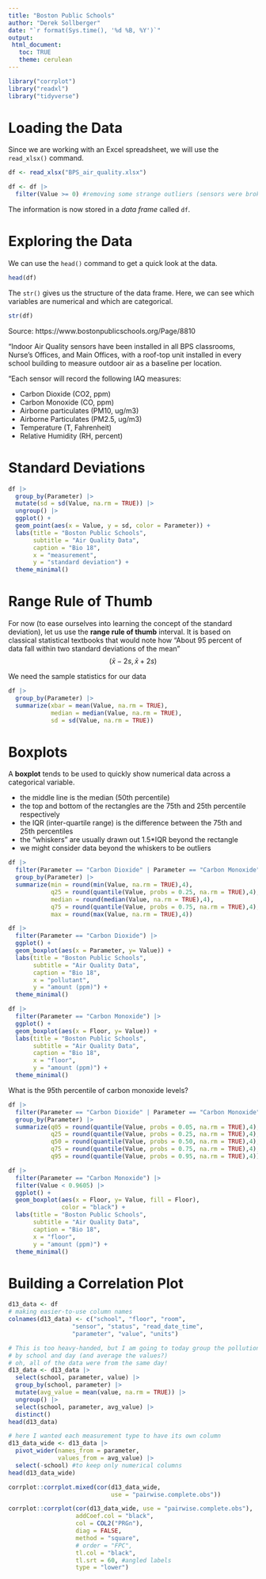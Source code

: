 ```yaml
---
title: "Boston Public Schools"
author: "Derek Sollberger"
date: "`r format(Sys.time(), '%d %B, %Y')`"
output: 
 html_document:
   toc: TRUE
   theme: cerulean
---
```


```r
library("corrplot")
library("readxl")
library("tidyverse")
```

# Loading the Data

Since we are working with an Excel spreadsheet, we will use the `read_xlsx()` command.

```r
df <- read_xlsx("BPS_air_quality.xlsx")

df <- df |>
  filter(Value >= 0) #removing some strange outliers (sensors were broken?)
```

The information is now stored in a *data frame* called `df`.

# Exploring the Data

We can use the `head()` command to get a quick look at the data.

```r
head(df)
```
The `str()` gives us the structure of the data frame.  Here, we can see which variables are numerical and which are categorical.

```r
str(df)
```
Source: https://www.bostonpublicschools.org/Page/8810

"Indoor Air Quality sensors have been installed in all BPS classrooms, Nurse’s Offices, and Main Offices, with a roof-top unit installed in every school building to measure outdoor air as a baseline per location.

"Each sensor will record the following IAQ measures:

*    Carbon Dioxide (CO2, ppm) 
*    Carbon Monoxide (CO, ppm)
*    Airborne particulates (PM10, ug/m3)
*    Airborne Particulates (PM2.5, ug/m3)
*    Temperature (T, Fahrenheit)
*    Relative Humidity (RH, percent)

# Standard Deviations

```r
df |>
  group_by(Parameter) |>
  mutate(sd = sd(Value, na.rm = TRUE)) |>
  ungroup() |>
  ggplot() +
  geom_point(aes(x = Value, y = sd, color = Parameter)) +
  labs(title = "Boston Public Schools",
       subtitle = "Air Quality Data",
       caption = "Bio 18",
       x = "measurement",
       y = "standard deviation") +
  theme_minimal()
```

# Range Rule of Thumb

For now (to ease ourselves into learning the concept of the standard deviation), let us use the **range rule of thumb** interval.  It is based on classical statistical textbooks that would note how "About 95 percent of data fall within two standard deviations of the mean"
$$(\bar{x} - 2s, \bar{x} + 2s)$$

We need the sample statistics for our data

```r
df |>
  group_by(Parameter) |>
  summarize(xbar = mean(Value, na.rm = TRUE),
            median = median(Value, na.rm = TRUE),
            sd = sd(Value, na.rm = TRUE))
```

# Boxplots

A **boxplot** tends to be used to quickly show numerical data across a categorical variable.

* the middle line is the median (50th percentile)
* the top and bottom of the rectangles are the 75th and 25th percentile respectively
* the IQR (inter-quartile range) is the difference between the 75th and 25th percentiles
* the "whiskers" are usually drawn out 1.5*IQR beyond the rectangle
* we might consider data beyond the whiskers to be outliers

```r
df |>
  filter(Parameter == "Carbon Dioxide" | Parameter == "Carbon Monoxide") |>
  group_by(Parameter) |>
  summarize(min = round(min(Value, na.rm = TRUE),4),
            q25 = round(quantile(Value, probs = 0.25, na.rm = TRUE),4),
            median = round(median(Value, na.rm = TRUE),4),
            q75 = round(quantile(Value, probs = 0.75, na.rm = TRUE),4),
            max = round(max(Value, na.rm = TRUE),4))
```

```r
df |>
  filter(Parameter == "Carbon Dioxide") |>
  ggplot() +
  geom_boxplot(aes(x = Parameter, y= Value)) +
  labs(title = "Boston Public Schools",
       subtitle = "Air Quality Data",
       caption = "Bio 18",
       x = "pollutant",
       y = "amount (ppm)") +
  theme_minimal()
```

```r
df |>
  filter(Parameter == "Carbon Monoxide") |>
  ggplot() +
  geom_boxplot(aes(x = Floor, y= Value)) +
  labs(title = "Boston Public Schools",
       subtitle = "Air Quality Data",
       caption = "Bio 18",
       x = "floor",
       y = "amount (ppm)") +
  theme_minimal()
```

What is the 95th percentile of carbon monoxide levels?

```r
df |>
  filter(Parameter == "Carbon Dioxide" | Parameter == "Carbon Monoxide") |>
  group_by(Parameter) |>
  summarize(q05 = round(quantile(Value, probs = 0.05, na.rm = TRUE),4),
            q25 = round(quantile(Value, probs = 0.25, na.rm = TRUE),4),
            q50 = round(quantile(Value, probs = 0.50, na.rm = TRUE),4),
            q75 = round(quantile(Value, probs = 0.75, na.rm = TRUE),4),
            q95 = round(quantile(Value, probs = 0.95, na.rm = TRUE),4))
```


```r
df |>
  filter(Parameter == "Carbon Monoxide") |>
  filter(Value < 0.9605) |>
  ggplot() +
  geom_boxplot(aes(x = Floor, y= Value, fill = Floor), 
               color = "black") +
  labs(title = "Boston Public Schools",
       subtitle = "Air Quality Data",
       caption = "Bio 18",
       x = "floor",
       y = "amount (ppm)") +
  theme_minimal()
```

# Building a Correlation Plot

```r
d13_data <- df
# making easier-to-use column names
colnames(d13_data) <- c("school", "floor", "room",
                  "sensor", "status", "read_date_time",
                  "parameter", "value", "units")

# This is too heavy-handed, but I am going to today group the pollution metrics
# by school and day (and average the values?)
# oh, all of the data were from the same day!
d13_data <- d13_data |>
  select(school, parameter, value) |>
  group_by(school, parameter) |>
  mutate(avg_value = mean(value, na.rm = TRUE)) |>
  ungroup() |>
  select(school, parameter, avg_value) |>
  distinct()
head(d13_data)
```

```r
# here I wanted each measurement type to have its own column
d13_data_wide <- d13_data |>
  pivot_wider(names_from = parameter,
              values_from = avg_value) |>
  select(-school) #to keep only numerical columns
head(d13_data_wide)
```

```r
corrplot::corrplot.mixed(cor(d13_data_wide,
                             use = "pairwise.complete.obs"))
```

```r
corrplot::corrplot(cor(d13_data_wide, use = "pairwise.complete.obs"),
                   addCoef.col = "black",
                   col = COL2("PRGn"),
                   diag = FALSE,
                   method = "square",
                   # order = "FPC",
                   tl.col = "black",
                   tl.srt = 60, #angled labels
                   type = "lower")
```